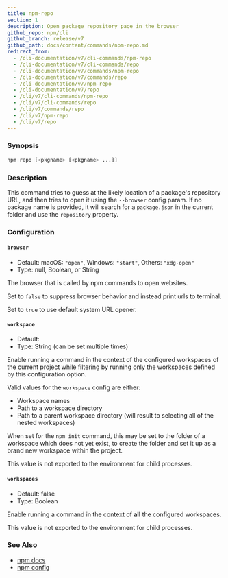 ```yaml
---
title: npm-repo
section: 1
description: Open package repository page in the browser
github_repo: npm/cli
github_branch: release/v7
github_path: docs/content/commands/npm-repo.md
redirect_from:
  - /cli-documentation/v7/cli-commands/npm-repo
  - /cli-documentation/v7/cli-commands/repo
  - /cli-documentation/v7/commands/npm-repo
  - /cli-documentation/v7/commands/repo
  - /cli-documentation/v7/npm-repo
  - /cli-documentation/v7/repo
  - /cli/v7/cli-commands/npm-repo
  - /cli/v7/cli-commands/repo
  - /cli/v7/commands/repo
  - /cli/v7/npm-repo
  - /cli/v7/repo
---
```


### Synopsis

```bash
npm repo [<pkgname> [<pkgname> ...]]
```

### Description

This command tries to guess at the likely location of a package's repository URL, and then tries to open it using the `--browser` config param. If no package name is provided, it will search for a `package.json` in the current folder and use the `repository` property.

### Configuration

#### `browser`

- Default: macOS: `"open"`, Windows: `"start"`, Others: `"xdg-open"`
- Type: null, Boolean, or String

The browser that is called by npm commands to open websites.

Set to `false` to suppress browser behavior and instead print urls to terminal.

Set to `true` to use default system URL opener.

#### `workspace`

- Default:
- Type: String (can be set multiple times)

Enable running a command in the context of the configured workspaces of the current project while filtering by running only the workspaces defined by this configuration option.

Valid values for the `workspace` config are either:

- Workspace names
- Path to a workspace directory
- Path to a parent workspace directory (will result to selecting all of the nested workspaces)

When set for the `npm init` command, this may be set to the folder of a workspace which does not yet exist, to create the folder and set it up as a brand new workspace within the project.

This value is not exported to the environment for child processes.

#### `workspaces`

- Default: false
- Type: Boolean

Enable running a command in the context of **all** the configured workspaces.

This value is not exported to the environment for child processes.

### See Also

- [npm docs](/cli/v7/commands/npm-docs)
- [npm config](/cli/v7/commands/npm-config)
